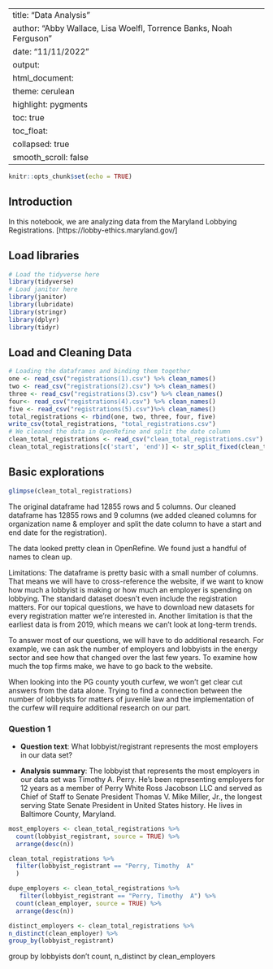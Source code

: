 ------
title: "Data Analysis"
author: "Abby Wallace, Lisa Woelfl, Torrence Banks, Noah Ferguson"
date: "11/11/2022"
output:
  html_document:
    theme: cerulean
    highlight: pygments
    toc: true
    toc_float:
      collapsed: true
      smooth_scroll: false
---

```r
knitr::opts_chunk$set(echo = TRUE)
```

## Introduction 

In this notebook, we are analyzing data from the Maryland Lobbying Registrations. [https://lobby-ethics.maryland.gov/]

## Load libraries

```r
# Load the tidyverse here
library(tidyverse)
# Load janitor here
library(janitor)
library(lubridate)
library(stringr)
library(dplyr)
library(tidyr)
```

## Load and Cleaning Data

```r
# Loading the dataframes and binding them together
one <- read_csv("registrations(1).csv") %>% clean_names()
two <- read_csv("registrations(2).csv") %>% clean_names()
three <- read_csv("registrations(3).csv") %>% clean_names()
four<- read_csv("registrations(4).csv") %>% clean_names()
five <- read_csv("registrations(5).csv")%>% clean_names()
total_registrations <- rbind(one, two, three, four, five)
write_csv(total_registrations, "total_registrations.csv")
# We cleaned the data in OpenRefine and split the date column
clean_total_registrations <- read_csv("clean_total_registrations.csv")
clean_total_registrations[c('start', 'end')] <- str_split_fixed(clean_total_registrations$registration_period, '-', 2)
```

## Basic explorations

```r
glimpse(clean_total_registrations)
```

The original dataframe had 12855 rows and 5 columns. Our cleaned dataframe has 12855 rows and 9 columns (we added cleaned columns for organization name & employer and split the date column to have a start and end date for the registration).

The data looked pretty clean in OpenRefine. We found just a handful of names to clean up.

Limitations: The dataframe is pretty basic with a small number of columns. That means we will have to cross-reference the website, if we want to know how much a lobbyist is making or how much an employer is spending on lobbying. The standard dataset doesn't even include the registration matters. For our topical questions, we have to download new datasets for every registration matter we're interested in. Another limitation is that the earliest data is from 2019, which means we can't look at long-term trends.

To answer most of our questions, we will have to do additional research. For example, we can ask the number of employers and lobbyists in the energy sector and see how that changed over the last few years. To examine how much the top firms make, we have to go back to the website.

When looking into the PG county youth curfew, we won't get clear cut answers from the data alone. Trying to find a connection between the number of lobbyists for matters of juvenile law and the implementation of the curfew will require additional research on our part.

### Question 1

* **Question text**: What lobbyist/registrant represents the most employers in our data set?

* **Analysis summary**: The lobbyist that represents the most employers in our data set was Timothy A. Perry. He's been representing employers for 12 years as a member of Perry White Ross Jacobson LLC and served as Chief of Staff to Senate President Thomas V. Mike Miller, Jr., the longest serving State Senate President in United States history. He lives in Baltimore County, Maryland.

```r
most_employers <- clean_total_registrations %>% 
  count(lobbyist_registrant, source = TRUE) %>% 
  arrange(desc(n))
```

```r
clean_total_registrations %>% 
  filter(lobbyist_registrant == "Perry, Timothy  A"
  )
```


```r
dupe_employers <- clean_total_registrations %>% 
   filter(lobbyist_registrant == "Perry, Timothy  A") %>% 
  count(clean_employer, source = TRUE) %>% 
  arrange(desc(n))
```

```r
distinct_employers <- clean_total_registrations %>% 
n_distinct(clean_employer) %>% 
group_by(lobbyist_registrant)
```

group by lobbyists
don't count, n_distinct by clean_employers

